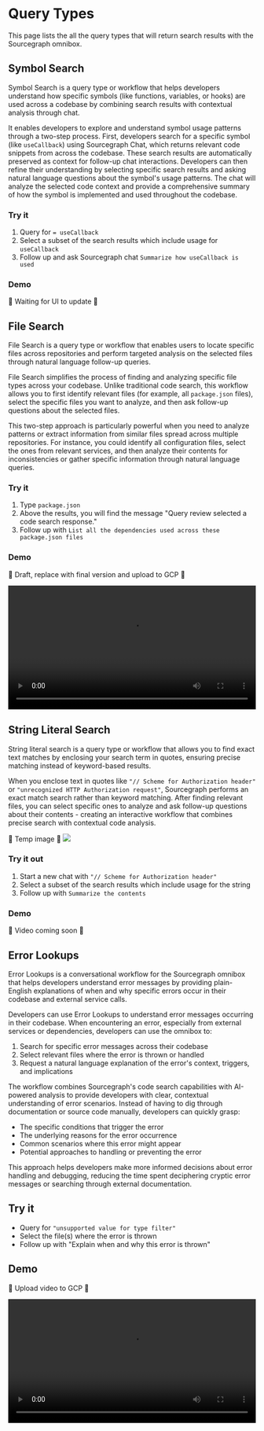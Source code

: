 # Query Types

<p className="subtitle">This page lists the all the query types that will return search results with the Sourcegraph omnibox.</p>

## Symbol Search

<p className="subtitle">Symbol Search is a query type or workflow that helps developers understand how specific symbols (like functions, variables, or hooks) are used across a codebase by combining search results with contextual analysis through chat.</p>

It enables developers to explore and understand symbol usage patterns through a two-step process. First, developers search for a specific symbol (like `useCallback`) using Sourcegraph Chat, which returns relevant code snippets from across the codebase. These search results are automatically preserved as context for follow-up chat interactions. Developers can then refine their understanding by selecting specific search results and asking natural language questions about the symbol's usage patterns. The chat will analyze the selected code context and provide a comprehensive summary of how the symbol is implemented and used throughout the codebase.

### Try it

1. Query for `= useCallback`
2. Select a subset of the search results which include usage for `useCallback`
3. Follow up and ask Sourcegraph chat `Summarize how useCallback is used`

### Demo

🔴 Waiting for UI to update 🔴


## File Search

<p className="subtitle">File Search is a query type or workflow that enables users to locate specific files across repositories and perform targeted analysis on the selected files through natural language follow-up queries.</p>

File Search simplifies the process of finding and analyzing specific file types across your codebase. Unlike traditional code search, this workflow allows you to first identify relevant files (for example, all `package.json` files), select the specific files you want to analyze, and then ask follow-up questions about the selected files.

This two-step approach is particularly powerful when you need to analyze patterns or extract information from similar files spread across multiple repositories. For instance, you could identify all configuration files, select the ones from relevant services, and then analyze their contents for inconsistencies or gather specific information through natural language queries.

### Try it

1. Type `package.json`
2. Above the results, you will find the message "Query review selected a code search response."
3. Follow up with `List all the dependencies used across these package.json files`

### Demo

🔴 Draft, replace with final version and upload to GCP 🔴

<video width="100%" controls>
  <source src="https://p21.p4.n0.cdn.zight.com/items/BlumxXBE/55c5afa3-dee3-4b6c-bfd9-d3802360db2f.mp4?v=ec57e9a8c8e4a3d3af88635fcaf796d7" type="video/mp4" />
</video>

## String Literal Search

<p className="subtitle">String literal search is a query type or workflow that allows you to find exact text matches by enclosing your search term in quotes, ensuring precise matching instead of keyword-based results.</p>

When you enclose text in quotes like `"// Scheme for Authorization header"` or `"unrecognized HTTP Authorization request"`, Sourcegraph performs an exact match search rather than keyword matching. After finding relevant files, you can select specific ones to analyze and ask follow-up questions about their contents - creating an interactive workflow that combines precise search with contextual code analysis.

🔴 Temp image 🔴
![](https://p21.p4.n0.cdn.zight.com/items/8LuW5obg/895c40c8-82ff-4f42-ab21-c500ab3ce0d5.png?v=23fd39830504212ba80e2f51a31a0a4b)

### Try it out

1. Start a new chat with `"// Scheme for Authorization header"`
2. Select a subset of the search results which include usage for the string
3. Follow up with `Summarize the contents`

### Demo

🔴 Video coming soon 🔴

## Error Lookups

<p className="subtitle">Error Lookups is a conversational workflow for the Sourcegraph omnibox that helps developers understand error messages by providing plain-English explanations of when and why specific errors occur in their codebase and external service calls.</p>

Developers can use Error Lookups to understand error messages occurring in their codebase. When encountering an error, especially from external services or dependencies, developers can use the omnibox to:

1. Search for specific error messages across their codebase
2. Select relevant files where the error is thrown or handled
3. Request a natural language explanation of the error's context, triggers, and implications

The workflow combines Sourcegraph's code search capabilities with AI-powered analysis to provide developers with clear, contextual understanding of error scenarios. Instead of having to dig through documentation or source code manually, developers can quickly grasp:

* The specific conditions that trigger the error
* The underlying reasons for the error occurrence
* Common scenarios where this error might appear
* Potential approaches to handling or preventing the error

This approach helps developers make more informed decisions about error handling and debugging, reducing the time spent deciphering cryptic error messages or searching through external documentation.

## Try it

* Query for `"unsupported value for type filter"`
* Select the file(s) where the error is thrown
* Follow up with "Explain when and why this error is thrown"

## Demo

🔴 Upload video to GCP 🔴

<video width="100%" controls>
  <source src="https://p21.p4.n0.cdn.zight.com/items/QwuyA4q7/dda31e22-d3ba-4844-b1d5-95978f2a7b1f.mp4?v=75789259e408c85fa268aa105c974894" type="video/mp4" />
</video>
